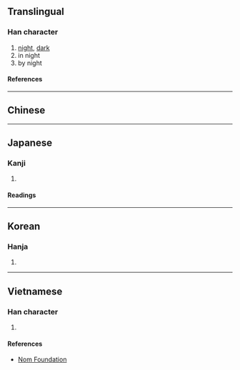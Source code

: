 {{also|夜}}
{{character info}}
==Translingual==

===Han character===
{{Han char|rn=8|rad=亠|as=07|sn=9|four=|canj=YOAM|ids=⿱亠但}}

# [[night]], [[dark]]
# in night
# by night

====References====
{{Han ref|kx=0089.081|dkj=00309|hdz=10287.030|uh=4EB1}}

----

==Chinese==
{{zh-see|夜|v}}

----

==Japanese==

===Kanji===
{{ja-kanji|grade=|rs=亠07}}

# {{alternative form of|ja|夜}}

====Readings====
{{ja-readings
|goon=や
|kanon=や
|kun=よ-, よる-
}}

----

==Korean==

===Hanja===
{{ko-hanja|야}}

# {{rfdef|ko|sort=亠07}}

----

==Vietnamese==

===Han character===
{{vi-readings|reading=[[dạ]]|rs=亠07}}

# {{rfdef|vi|sort=亠07}}

====References====
* [http://nomfoundation.org/common/nom_details.php?codepoint=4eb1 Nom Foundation]